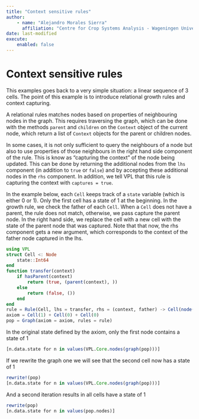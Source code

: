 ```yaml
---
title: "Context sensitive rules"
author: 
    - name: "Alejandro Morales Sierra"
      affiliation: "Centre for Crop Systems Analysis - Wageningen University"
date: last-modified
execute: 
    enabled: false
---
```


# Context sensitive rules

This examples goes back to a very simple situation: a linear sequence of 3 cells. The point of this example is to introduce relational growth rules and context capturing.

A relational rules matches nodes based on properties of neighbouring nodes in the graph. This requires traversing the graph, which can be done with the methods `parent` and `children` on the `Context` object of the current node, which return a list of `Context` objects for the parent or children nodes.

In some cases, it is not only sufficient to query the neighbours of a node but also to use properties of those neighbours in the right hand side component of the rule. This is know as "capturing the context" of the node being updated. This can be done by returning the additional nodes from the `lhs` component (in addition to `true` or `false`) and by accepting these additional nodes in the `rhs` component. In addition, we tell VPL that this rule is capturing the context with `captures = true`.

In the example below, each `Cell` keeps track of a `state` variable (which is either 0 or 1). Only the first cell has a state of 1 at the beginning. In the growth rule, we check the father of each `Cell`. When a `Cell` does not have a parent, the rule does not match, otherwise, we pass capture the parent node. In the right hand side, we replace the cell with a new cell with the state of the parent node that was captured. Note that that now, the rhs component gets a new argument, which corresponds to the context of the father node captured in the lhs.

```julia
using VPL
struct Cell <: Node
    state::Int64
end
function transfer(context)
    if hasParent(context)
        return (true, (parent(context), ))
    else
        return (false, ())
    end
end
rule = Rule(Cell, lhs = transfer, rhs = (context, father) -> Cell(node(father).state), captures = true)
axiom = Cell(1) + Cell(0) + Cell(0)
pop = Graph(axiom = axiom, rules = rule)
```

In the original state defined by the axiom, only the first node contains a state of 1

```julia
[n.data.state for n in values(VPL.Core.nodes(graph(pop)))]
```

If we rewrite the graph one we will see that the second cell now has a state of 1

```julia
rewrite!(pop)
[n.data.state for n in values(VPL.Core.nodes(graph(pop)))]
```

And a second iteration results in all cells have a state of 1

```julia
rewrite(pop)
[n.data.state for n in values(pop.nodes)]
```